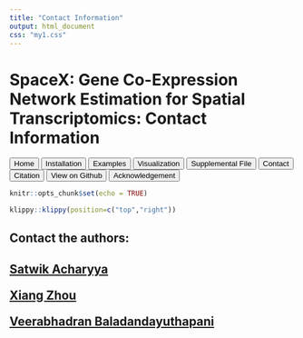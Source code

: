 ```yaml
---
title: "Contact Information"
output: html_document
css: "my1.css"
---
```


<style>
.main-container {
  max-width: 100% !important;
}
</style>

 <div class="part1">
<h1>SpaceX: Gene Co-Expression Network Estimation for
 Spatial Transcriptomics: Contact Information</h1>
 
<div class="tab">
<button class="tablinks button" onclick="location.href='htmlrmark1.html'">Home</button>
<button class="tablinks button" onClick="location.href='my2.html'">Installation</button> 
<button class="tablinks button" onclick="location.href='my3.html'">Examples</button>
<button class="tablinks button" onclick="location.href='my4.html'">Visualization</button>
<button class="tablinks button" onclick="location.href='my5.html'">Supplemental File</button>
<button class="tablinks button" onclick="location.href='my6.html'">Contact</button>
<button class="tablinks button" onclick="location.href='my7.html'">Citation</button>
<button class="tablinks button" onclick="location.href='my8.html'">View on Github</button>
<button class="tablinks button" onclick="location.href='my9.html'">Acknowledgement</button>
 </div>
  </div>

 
```r
knitr::opts_chunk$set(echo = TRUE)
```

```r
klippy::klippy(position=c("top","right"))
```

<p>
<h2>Contact the authors:</h2>
<p>
<h2><a href="mailto: satwika@umich.edu">Satwik Acharyya</a>
<p>
<a href="mailto: xzhousph@umich.edu">Xiang Zhou</a>
<p>
<a href="mailto: veerab@umich.edu">Veerabhadran Baladandayuthapani</a>
</h2>





